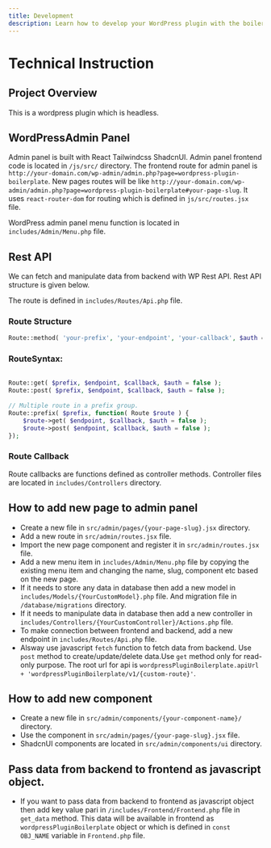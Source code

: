```yaml
---
title: Development
description: Learn how to develop your WordPress plugin with the boilerplate.
---
```


# Technical Instruction

## Project Overview
This is a wordpress plugin which is headless. 

## WordPressAdmin Panel
Admin panel is built with React Tailwindcss ShadcnUI. Admin panel frontend code is located in `/js/src/` directory. The frontend route for admin panel is `http://your-domain.com/wp-admin/admin.php?page=wordpress-plugin-boilerplate`. New pages routes will be like `http://your-domain.com/wp-admin/admin.php?page=wordpress-plugin-boilerplate#your-page-slug`. It uses `react-router-dom` for routing which is defined in `js/src/routes.jsx` file.

WordPress admin panel menu function is located in `includes/Admin/Menu.php` file.

## Rest API
We can fetch and manipulate data from backend with WP Rest API. Rest API structure is given below.

The route is defined in `includes/Routes/Api.php` file.

### Route Structure

```php
Route::method( 'your-prefix', 'your-endpoint', 'your-callback', $auth = false );
```

### RouteSyntax:

```php
 
Route::get( $prefix, $endpoint, $callback, $auth = false );
Route::post( $prefix, $endpoint, $callback, $auth = false );
 
// Multiple route in a prefix group.
Route::prefix( $prefix, function( Route $route ) {
    $route->get( $endpoint, $callback, $auth = false );
    $route->post( $endpoint, $callback, $auth = false );
});
```

### Route Callback

Route callbacks are functions defined as controller methods. Controller files are located in `includes/Controllers` directory.

## How to add new page to admin panel

* Create a new file in `src/admin/pages/{your-page-slug}.jsx` directory.
* Add a new route in `src/admin/routes.jsx` file.
* Import the new page component and register it in `src/admin/routes.jsx` file.
* Add a new menu item in `includes/Admin/Menu.php` file by copying the existing menu item and changing the name, slug, component etc based on the new page.
* If it needs to store any data in database then add a new model in `includes/Models/{YourCustomModel}.php` file. And migration file in `/database/migrations` directory.
* If it needs to manipulate data in database then add a new controller in `includes/Controllers/{YourCustomController}/Actions.php` file.
* To make connection between frontend and backend, add a new endpoint in `includes/Routes/Api.php` file.
* Alsway use javascript `fetch` function to fetch data from backend. Use `post` method to create/update/delete data.Use `get` method only for read-only purpose. The root url for api is `wordpressPluginBoilerplate.apiUrl + 'wordpressPluginBoilerplate/v1/{custom-route}'`.

## How to add new component

* Create a new file in `src/admin/components/{your-component-name}/` directory.
* Use the component in `src/admin/pages/{your-page-slug}.jsx` file.
* ShadcnUI components are located in `src/admin/components/ui` directory.

## Pass data from backend to frontend as javascript object.
* If you want to pass data from backend to frontend as javascript object then add key value pari in `/includes/Frontend/Frontend.php` file in `get_data` method. This data will be available in frontend as `wordpressPluginBoilerplate` object or which is defined in `const OBJ_NAME` variable in `Frontend.php` file.




